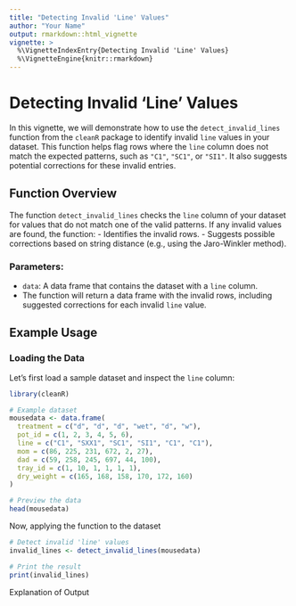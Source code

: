 ```yaml
---
title: "Detecting Invalid 'Line' Values"
author: "Your Name"
output: rmarkdown::html_vignette
vignette: >
  %\VignetteIndexEntry{Detecting Invalid 'Line' Values}
  %\VignetteEngine{knitr::rmarkdown}
---
```


# Detecting Invalid 'Line' Values

In this vignette, we will demonstrate how to use the `detect_invalid_lines` function from the `cleanR` package to identify invalid `line` values in your dataset. This function helps flag rows where the `line` column does not match the expected patterns, such as `"C1"`, `"SC1"`, or `"SI1"`. It also suggests potential corrections for these invalid entries.

## Function Overview

The function `detect_invalid_lines` checks the `line` column of your dataset for values that do not match one of the valid patterns. If any invalid values are found, the function:
- Identifies the invalid rows.
- Suggests possible corrections based on string distance (e.g., using the Jaro-Winkler method).

### Parameters:
- `data`: A data frame that contains the dataset with a `line` column.
- The function will return a data frame with the invalid rows, including suggested corrections for each invalid `line` value.

## Example Usage

### Loading the Data

Let’s first load a sample dataset and inspect the `line` column:

```r
library(cleanR)

# Example dataset
mousedata <- data.frame(
  treatment = c("d", "d", "d", "wet", "d", "w"),
  pot_id = c(1, 2, 3, 4, 5, 6),
  line = c("C1", "SXX1", "SC1", "SI1", "C1", "C1"),
  mom = c(86, 225, 231, 672, 2, 27),
  dad = c(59, 258, 245, 697, 44, 100),
  tray_id = c(1, 10, 1, 1, 1, 1),
  dry_weight = c(165, 168, 158, 170, 172, 160)
)

# Preview the data
head(mousedata)
```

Now, applying the function to the dataset 
```r
# Detect invalid 'line' values
invalid_lines <- detect_invalid_lines(mousedata)

# Print the result
print(invalid_lines)
```

Explanation of Output 